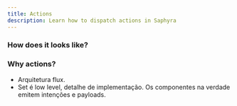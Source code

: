 ```yaml
---
title: Actions
description: Learn how to dispatch actions in Saphyra
---
```


### How does it looks like?

### Why actions?

- Arquitetura flux.
- Set é low level, detalhe de implementação. Os componentes na verdade emitem intenções e payloads.

